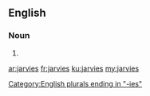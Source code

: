 ==English==

===Noun===
{{head|en|noun plural form}}

# {{plural of|jarvey|lang=en}}

[[Category:English plurals ending in "-ies"]]

[[ar:jarvies]]
[[fr:jarvies]]
[[ku:jarvies]]
[[my:jarvies]]